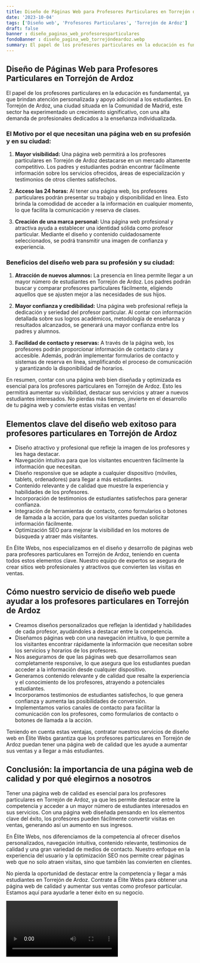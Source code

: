 ```yaml
---
title: Diseño de Páginas Web para Profesores Particulares en Torrejón de Ardoz
date: '2023-10-04'
tags: ['Diseño web', 'Profesores Particulares', 'Torrejón de Ardoz']
draft: false
banner : diseño_paginas_web_profesoresparticulares
fondoBanner : diseño_pagina_web_torrejóndeardoz.webp
summary: El papel de los profesores particulares en la educación es fundamental, ya que brindan atención personalizada y apoyo adicional a los estudiantes. En Torrejón de Ardoz, una ciudad situada en la Comunidad de Madrid, este sector ha experimentado un crecimiento significativo, con una alta demanda de profesionales dedicados a la enseñanza individualizada.
---
```


## Diseño de Páginas Web para Profesores Particulares en Torrejón de Ardoz

El papel de los profesores particulares en la educación es fundamental, ya que brindan atención personalizada y apoyo adicional a los estudiantes. En Torrejón de Ardoz, una ciudad situada en la Comunidad de Madrid, este sector ha experimentado un crecimiento significativo, con una alta demanda de profesionales dedicados a la enseñanza individualizada.

### El Motivo por el que necesitan una página web en su profesión y en su ciudad:

1. **Mayor visibilidad:** Una página web permitirá a los profesores particulares en Torrejón de Ardoz destacarse en un mercado altamente competitivo. Los padres y estudiantes podrán encontrar fácilmente información sobre los servicios ofrecidos, áreas de especialización y testimonios de otros clientes satisfechos.

2. **Acceso las 24 horas:** Al tener una página web, los profesores particulares podrán presentar su trabajo y disponibilidad en línea. Esto brinda la comodidad de acceder a la información en cualquier momento, lo que facilita la comunicación y reserva de clases.

3. **Creación de una marca personal:** Una página web profesional y atractiva ayuda a establecer una identidad sólida como profesor particular. Mediante el diseño y contenido cuidadosamente seleccionados, se podrá transmitir una imagen de confianza y experiencia.

### Beneficios del diseño web para su profesión y su ciudad:

1. **Atracción de nuevos alumnos:** La presencia en línea permite llegar a un mayor número de estudiantes en Torrejón de Ardoz. Los padres podrán buscar y comparar profesores particulares fácilmente, eligiendo aquellos que se ajusten mejor a las necesidades de sus hijos.

2. **Mayor confianza y credibilidad:** Una página web profesional refleja la dedicación y seriedad del profesor particular. Al contar con información detallada sobre sus logros académicos, metodología de enseñanza y resultados alcanzados, se generará una mayor confianza entre los padres y alumnos.

3. **Facilidad de contacto y reservas:** A través de la página web, los profesores podrán proporcionar información de contacto clara y accesible. Además, podrán implementar formularios de contacto y sistemas de reserva en línea, simplificando el proceso de comunicación y garantizando la disponibilidad de horarios.

En resumen, contar con una página web bien diseñada y optimizada es esencial para los profesores particulares en Torrejón de Ardoz. Esto les permitirá aumentar su visibilidad, destacar sus servicios y atraer a nuevos estudiantes interesados. No pierdas más tiempo, ¡invierte en el desarrollo de tu página web y convierte estas visitas en ventas!

<GifSeo />

<Cta />

## Elementos clave del diseño web exitoso para profesores particulares en Torrejón de Ardoz

- Diseño atractivo y profesional que refleje la imagen de los profesores y les haga destacar.
- Navegación intuitiva para que los visitantes encuentren fácilmente la información que necesitan.
- Diseño responsive que se adapte a cualquier dispositivo (móviles, tablets, ordenadores) para llegar a más estudiantes.
- Contenido relevante y de calidad que muestre la experiencia y habilidades de los profesores.
- Incorporación de testimonios de estudiantes satisfechos para generar confianza.
- Integración de herramientas de contacto, como formularios o botones de llamada a la acción, para que los visitantes puedan solicitar información fácilmente.
- Optimización SEO para mejorar la visibilidad en los motores de búsqueda y atraer más visitantes.

En Élite Webs, nos especializamos en el diseño y desarrollo de páginas web para profesores particulares en Torrejón de Ardoz, teniendo en cuenta todos estos elementos clave. Nuestro equipo de expertos se asegura de crear sitios web profesionales y atractivos que convierten las visitas en ventas.

## Cómo nuestro servicio de diseño web puede ayudar a los profesores particulares en Torrejón de Ardoz

- Creamos diseños personalizados que reflejan la identidad y habilidades de cada profesor, ayudándoles a destacar entre la competencia.
- Diseñamos páginas web con una navegación intuitiva, lo que permite a los visitantes encontrar rápidamente la información que necesitan sobre los servicios y horarios de los profesores.
- Nos aseguramos de que las páginas web que desarrollamos sean completamente responsive, lo que asegura que los estudiantes puedan acceder a la información desde cualquier dispositivo.
- Generamos contenido relevante y de calidad que resalte la experiencia y el conocimiento de los profesores, atrayendo a potenciales estudiantes.
- Incorporamos testimonios de estudiantes satisfechos, lo que genera confianza y aumenta las posibilidades de conversión.
- Implementamos varios canales de contacto para facilitar la comunicación con los profesores, como formularios de contacto o botones de llamada a la acción.

Teniendo en cuenta estas ventajas, contratar nuestros servicios de diseño web en Élite Webs garantiza que los profesores particulares en Torrejón de Ardoz puedan tener una página web de calidad que les ayude a aumentar sus ventas y a llegar a más estudiantes.

## Conclusión: la importancia de una página web de calidad y por qué elegirnos a nosotros

Tener una página web de calidad es esencial para los profesores particulares en Torrejón de Ardoz, ya que les permite destacar entre la competencia y acceder a un mayor número de estudiantes interesados en sus servicios. Con una página web diseñada pensando en los elementos clave del éxito, los profesores pueden fácilmente convertir visitas en ventas, generando así un aumento en sus ingresos.

En Élite Webs, nos diferenciamos de la competencia al ofrecer diseños personalizados, navegación intuitiva, contenido relevante, testimonios de calidad y una gran variedad de medios de contacto. Nuestro enfoque en la experiencia del usuario y la optimización SEO nos permite crear páginas web que no solo atraen visitas, sino que también las convierten en clientes.

No pierda la oportunidad de destacar entre la competencia y llegar a más estudiantes en Torrejón de Ardoz. Contrate a Élite Webs para obtener una página web de calidad y aumentar sus ventas como profesor particular. Estamos aquí para ayudarle a tener éxito en su negocio.

<Video />

<CtaBot job='Profesores Particulares' city='Torrejón de Ardoz'/>

<Gmaps query='Torrejón de Ardoz+españa+maps' />